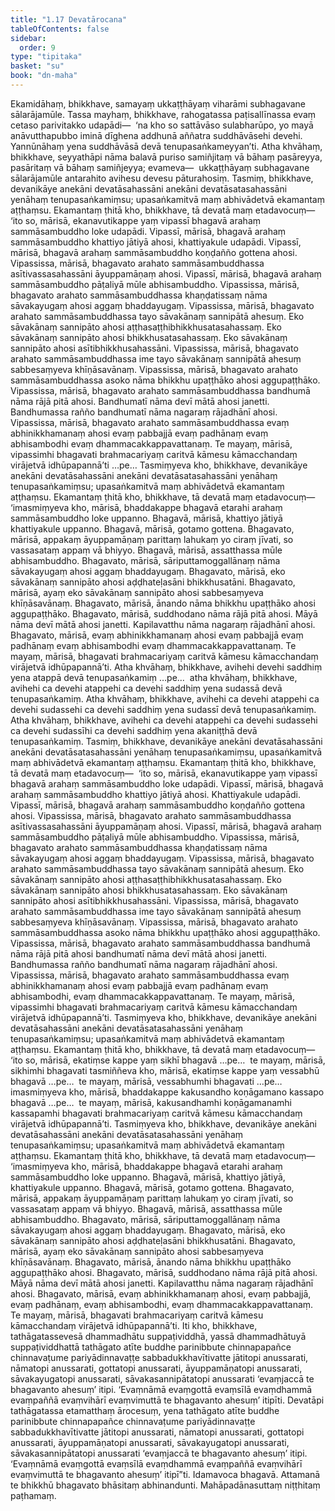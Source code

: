 ```yaml
---
title: "1.17 Devatārocana"
tableOfContents: false
sidebar:
  order: 9
type: "tipitaka"
basket: "su"
book: "dn-maha"
---
```



<DynamicBreadcrumb />

<Division number="91" book="dn-maha" bookNo="7" page="42">

<Paragraph number="181" book="dn-maha">
Ekamidāhaṃ, bhikkhave, samayaṃ ukkaṭṭhāyaṃ viharāmi subhagavane sālarājamūle. Tassa mayhaṃ, bhikkhave, rahogatassa paṭisallīnassa evaṃ cetaso parivitakko udapādi—  ‘na kho so sattāvāso sulabharūpo, yo mayā anāvutthapubbo iminā dīghena addhunā aññatra suddhāvāsehi devehi. Yannūnāhaṃ yena suddhāvāsā devā tenupasaṅkameyyan’ti. Atha khvāhaṃ, bhikkhave, seyyathāpi nāma balavā puriso samiñjitaṃ vā bāhaṃ pasāreyya, pasāritaṃ vā bāhaṃ samiñjeyya; evameva—  ukkaṭṭhāyaṃ subhagavane sālarājamūle antarahito avihesu devesu pāturahosiṃ. Tasmiṃ, bhikkhave, devanikāye anekāni devatāsahassāni anekāni devatāsatasahassāni yenāhaṃ tenupasaṅkamiṃsu; upasaṅkamitvā maṃ abhivādetvā ekamantaṃ aṭṭhaṃsu. Ekamantaṃ ṭhitā kho, bhikkhave, tā devatā maṃ etadavocuṃ—  ‘ito so, mārisā, ekanavutikappe yaṃ vipassī bhagavā arahaṃ sammāsambuddho loke udapādi. Vipassī, mārisā, bhagavā arahaṃ sammāsambuddho khattiyo jātiyā ahosi, khattiyakule udapādi. Vipassī, mārisā, bhagavā arahaṃ sammāsambuddho koṇḍañño gottena ahosi. Vipassissa, mārisā, bhagavato arahato sammāsambuddhassa asītivassasahassāni āyuppamāṇaṃ ahosi. Vipassī, mārisā, bhagavā arahaṃ sammāsambuddho pāṭaliyā mūle abhisambuddho. Vipassissa, mārisā, bhagavato arahato sammāsambuddhassa khaṇḍatissaṃ nāma sāvakayugaṃ ahosi aggaṃ bhaddayugaṃ. Vipassissa, mārisā, bhagavato arahato sammāsambuddhassa tayo sāvakānaṃ sannipātā ahesuṃ. Eko sāvakānaṃ sannipāto ahosi aṭṭhasaṭṭhibhikkhusatasahassaṃ. Eko sāvakānaṃ sannipāto ahosi bhikkhusatasahassaṃ. Eko sāvakānaṃ sannipāto ahosi asītibhikkhusahassāni. Vipassissa, mārisā, bhagavato arahato sammāsambuddhassa ime tayo sāvakānaṃ sannipātā ahesuṃ sabbesaṃyeva khīṇāsavānaṃ. Vipassissa, mārisā, bhagavato arahato sammāsambuddhassa asoko nāma bhikkhu upaṭṭhāko ahosi aggupaṭṭhāko. Vipassissa, mārisā, bhagavato arahato sammāsambuddhassa bandhumā nāma rājā pitā ahosi. Bandhumatī nāma devī mātā ahosi janetti. Bandhumassa rañño bandhumatī nāma nagaraṃ rājadhānī ahosi. Vipassissa, mārisā, bhagavato arahato sammāsambuddhassa evaṃ abhinikkhamanaṃ ahosi evaṃ pabbajjā evaṃ padhānaṃ evaṃ abhisambodhi evaṃ dhammacakkappavattanaṃ. Te mayaṃ, mārisā, vipassimhi bhagavati brahmacariyaṃ caritvā kāmesu kāmacchandaṃ virājetvā idhūpapannā’ti …pe…
</Paragraph>

<Paragraph number="182" book="dn-maha">
Tasmiṃyeva kho, bhikkhave, devanikāye anekāni devatāsahassāni anekāni devatāsatasahassāni yenāhaṃ tenupasaṅkamiṃsu; upasaṅkamitvā maṃ abhivādetvā ekamantaṃ aṭṭhaṃsu. Ekamantaṃ ṭhitā kho, bhikkhave, tā devatā maṃ etadavocuṃ—  ‘imasmiṃyeva kho, mārisā, bhaddakappe bhagavā etarahi arahaṃ sammāsambuddho loke uppanno. Bhagavā, mārisā, khattiyo jātiyā khattiyakule uppanno. Bhagavā, mārisā, gotamo gottena. Bhagavato, mārisā, appakaṃ āyuppamāṇaṃ parittaṃ lahukaṃ yo ciraṃ jīvati, so vassasataṃ appaṃ vā bhiyyo. Bhagavā, mārisā, assatthassa mūle abhisambuddho. Bhagavato, mārisā, sāriputtamoggallānaṃ nāma sāvakayugaṃ ahosi aggaṃ bhaddayugaṃ. Bhagavato, mārisā, eko sāvakānaṃ sannipāto ahosi aḍḍhateḷasāni bhikkhusatāni. Bhagavato, mārisā, ayaṃ eko sāvakānaṃ sannipāto ahosi sabbesaṃyeva khīṇāsavānaṃ. Bhagavato, mārisā, ānando nāma bhikkhu upaṭṭhāko ahosi aggupaṭṭhāko. Bhagavato, mārisā, suddhodano nāma rājā pitā ahosi. Māyā nāma devī mātā ahosi janetti. Kapilavatthu nāma nagaraṃ rājadhānī ahosi. Bhagavato, mārisā, evaṃ abhinikkhamanaṃ ahosi evaṃ pabbajjā evaṃ padhānaṃ evaṃ abhisambodhi evaṃ dhammacakkappavattanaṃ. Te mayaṃ, mārisā, bhagavati brahmacariyaṃ caritvā kāmesu kāmacchandaṃ virājetvā idhūpapannā’ti.
</Paragraph>

</Division>
<Division number="92" book="dn-maha" bookNo="7" page="44">

<Paragraph number="183" book="dn-maha">
Atha khvāhaṃ, bhikkhave, avihehi devehi saddhiṃ yena atappā devā tenupasaṅkamiṃ …pe…  atha khvāhaṃ, bhikkhave, avihehi ca devehi atappehi ca devehi saddhiṃ yena sudassā devā tenupasaṅkamiṃ. Atha khvāhaṃ, bhikkhave, avihehi ca devehi atappehi ca devehi sudassehi ca devehi saddhiṃ yena sudassī devā tenupasaṅkamiṃ. Atha khvāhaṃ, bhikkhave, avihehi ca devehi atappehi ca devehi sudassehi ca devehi sudassīhi ca devehi saddhiṃ yena akaniṭṭhā devā tenupasaṅkamiṃ. Tasmiṃ, bhikkhave, devanikāye anekāni devatāsahassāni anekāni devatāsatasahassāni yenāhaṃ tenupasaṅkamiṃsu, upasaṅkamitvā maṃ abhivādetvā ekamantaṃ aṭṭhaṃsu.
</Paragraph>

<Paragraph number="184" book="dn-maha">
Ekamantaṃ ṭhitā kho, bhikkhave, tā devatā maṃ etadavocuṃ—  ‘ito so, mārisā, ekanavutikappe yaṃ vipassī bhagavā arahaṃ sammāsambuddho loke udapādi. Vipassī, mārisā, bhagavā arahaṃ sammāsambuddho khattiyo jātiyā ahosi. Khattiyakule udapādi. Vipassī, mārisā, bhagavā arahaṃ sammāsambuddho koṇḍañño gottena ahosi. Vipassissa, mārisā, bhagavato arahato sammāsambuddhassa asītivassasahassāni āyuppamāṇaṃ ahosi. Vipassī, mārisā, bhagavā arahaṃ sammāsambuddho pāṭaliyā mūle abhisambuddho. Vipassissa, mārisā, bhagavato arahato sammāsambuddhassa khaṇḍatissaṃ nāma sāvakayugaṃ ahosi aggaṃ bhaddayugaṃ. Vipassissa, mārisā, bhagavato arahato sammāsambuddhassa tayo sāvakānaṃ sannipātā ahesuṃ. Eko sāvakānaṃ sannipāto ahosi aṭṭhasaṭṭhibhikkhusatasahassaṃ. Eko sāvakānaṃ sannipāto ahosi bhikkhusatasahassaṃ. Eko sāvakānaṃ sannipāto ahosi asītibhikkhusahassāni. Vipassissa, mārisā, bhagavato arahato sammāsambuddhassa ime tayo sāvakānaṃ sannipātā ahesuṃ sabbesaṃyeva khīṇāsavānaṃ. Vipassissa, mārisā, bhagavato arahato sammāsambuddhassa asoko nāma bhikkhu upaṭṭhāko ahosi aggupaṭṭhāko. Vipassissa, mārisā, bhagavato arahato sammāsambuddhassa bandhumā nāma rājā pitā ahosi bandhumatī nāma devī mātā ahosi janetti. Bandhumassa rañño bandhumatī nāma nagaraṃ rājadhānī ahosi. Vipassissa, mārisā, bhagavato arahato sammāsambuddhassa evaṃ abhinikkhamanaṃ ahosi evaṃ pabbajjā evaṃ padhānaṃ evaṃ abhisambodhi, evaṃ dhammacakkappavattanaṃ. Te mayaṃ, mārisā, vipassimhi bhagavati brahmacariyaṃ caritvā kāmesu kāmacchandaṃ virājetvā idhūpapannā’ti. Tasmiṃyeva kho, bhikkhave, devanikāye anekāni devatāsahassāni anekāni devatāsatasahassāni yenāhaṃ tenupasaṅkamiṃsu; upasaṅkamitvā maṃ abhivādetvā ekamantaṃ aṭṭhaṃsu. Ekamantaṃ ṭhitā kho, bhikkhave, tā devatā maṃ etadavocuṃ—  ‘ito so, mārisā, ekatiṃse kappe yaṃ sikhī bhagavā …pe…  te mayaṃ, mārisā, sikhimhi bhagavati tasmiññeva kho, mārisā, ekatiṃse kappe yaṃ vessabhū bhagavā …pe…  te mayaṃ, mārisā, vessabhumhi bhagavati …pe…  imasmiṃyeva kho, mārisā, bhaddakappe kakusandho koṇāgamano kassapo bhagavā …pe…  te mayaṃ, mārisā, kakusandhamhi koṇāgamanamhi kassapamhi bhagavati brahmacariyaṃ caritvā kāmesu kāmacchandaṃ virājetvā idhūpapannā’ti.
</Paragraph>

</Division>
<Division number="93" book="dn-maha" bookNo="7" page="45">

<Paragraph number="185" book="dn-maha">
Tasmiṃyeva kho, bhikkhave, devanikāye anekāni devatāsahassāni anekāni devatāsatasahassāni yenāhaṃ tenupasaṅkamiṃsu; upasaṅkamitvā maṃ abhivādetvā ekamantaṃ aṭṭhaṃsu. Ekamantaṃ ṭhitā kho, bhikkhave, tā devatā maṃ etadavocuṃ—  ‘imasmiṃyeva kho, mārisā, bhaddakappe bhagavā etarahi arahaṃ sammāsambuddho loke uppanno. Bhagavā, mārisā, khattiyo jātiyā, khattiyakule uppanno. Bhagavā, mārisā, gotamo gottena. Bhagavato, mārisā, appakaṃ āyuppamāṇaṃ parittaṃ lahukaṃ yo ciraṃ jīvati, so vassasataṃ appaṃ vā bhiyyo. Bhagavā, mārisā, assatthassa mūle abhisambuddho. Bhagavato, mārisā, sāriputtamoggallānaṃ nāma sāvakayugaṃ ahosi aggaṃ bhaddayugaṃ. Bhagavato, mārisā, eko sāvakānaṃ sannipāto ahosi aḍḍhateḷasāni bhikkhusatāni. Bhagavato, mārisā, ayaṃ eko sāvakānaṃ sannipāto ahosi sabbesaṃyeva khīṇāsavānaṃ. Bhagavato, mārisā, ānando nāma bhikkhu upaṭṭhāko aggupaṭṭhāko ahosi. Bhagavato, mārisā, suddhodano nāma rājā pitā ahosi. Māyā nāma devī mātā ahosi janetti. Kapilavatthu nāma nagaraṃ rājadhānī ahosi. Bhagavato, mārisā, evaṃ abhinikkhamanaṃ ahosi, evaṃ pabbajjā, evaṃ padhānaṃ, evaṃ abhisambodhi, evaṃ dhammacakkappavattanaṃ. Te mayaṃ, mārisā, bhagavati brahmacariyaṃ caritvā kāmesu kāmacchandaṃ virājetvā idhūpapannā’ti.
</Paragraph>

</Division>
<Division number="94" book="dn-maha" bookNo="7" page="46">

<Paragraph number="186" book="dn-maha">
Iti kho, bhikkhave, tathāgatassevesā dhammadhātu suppaṭividdhā, yassā dhammadhātuyā suppaṭividdhattā tathāgato atīte buddhe parinibbute chinnapapañce chinnavaṭume pariyādinnavaṭṭe sabbadukkhavītivatte jātitopi anussarati, nāmatopi anussarati, gottatopi anussarati, āyuppamāṇatopi anussarati, sāvakayugatopi anussarati, sāvakasannipātatopi anussarati ‘evaṃjaccā te bhagavanto ahesuṃ’ itipi. ‘Evaṃnāmā evaṃgottā evaṃsīlā evaṃdhammā evaṃpaññā evaṃvihārī evaṃvimuttā te bhagavanto ahesuṃ’ itipīti.
</Paragraph>

<Paragraph number="187" book="dn-maha">
Devatāpi tathāgatassa etamatthaṃ ārocesuṃ, yena tathāgato atīte buddhe parinibbute chinnapapañce chinnavaṭume pariyādinnavaṭṭe sabbadukkhavītivatte jātitopi anussarati, nāmatopi anussarati, gottatopi anussarati, āyuppamāṇatopi anussarati, sāvakayugatopi anussarati, sāvakasannipātatopi anussarati ‘evaṃjaccā te bhagavanto ahesuṃ’ itipi. ‘Evaṃnāmā evaṃgottā evaṃsīlā evaṃdhammā evaṃpaññā evaṃvihārī evaṃvimuttā te bhagavanto ahesuṃ’ itipī”ti.
</Paragraph>

<Paragraph number="188" book="dn-maha">
Idamavoca bhagavā. Attamanā te bhikkhū bhagavato bhāsitaṃ abhinandunti.

</Paragraph>
</Division>

<Paragraph number="189" type="center" book="dn-maha">
Mahāpadānasuttaṃ niṭṭhitaṃ paṭhamaṃ.
</Paragraph>